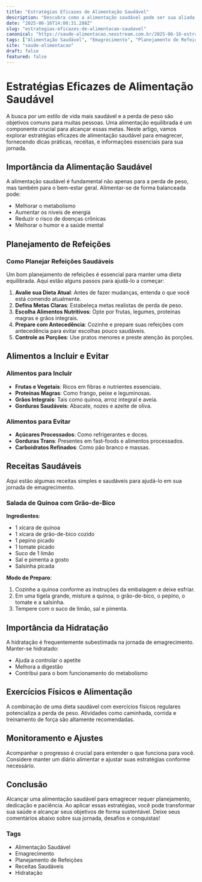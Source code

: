 ```yaml
---
title: "Estratégias Eficazes de Alimentação Saudável"
description: "Descubra como a alimentação saudável pode ser sua aliada no emagrecimento. Dicas práticas, receitas e informações essenciais para sua saúde."
date: "2025-06-16T14:00:31.288Z"
slug: "estrategias-eficazes-de-alimentacao-saudavel"
canonical: "https://saude-alimentacao.neostream.com.br/2025-06-16-estrategias-eficazes-de-alimentacao-saudavel"
tags: ["Alimentação Saudável", "Emagrecimento", "Planejamento de Refeições", "Receitas Saudáveis", "Hidratação"]
site: "saude-alimentacao"
draft: false
featured: false
---
```


# Estratégias Eficazes de Alimentação Saudável

A busca por um estilo de vida mais saudável e a perda de peso são objetivos comuns para muitas pessoas. Uma alimentação equilibrada é um componente crucial para alcançar essas metas. Neste artigo, vamos explorar estratégias eficazes de alimentação saudável para emagrecer, fornecendo dicas práticas, receitas, e informações essenciais para sua jornada.

## Importância da Alimentação Saudável

A alimentação saudável é fundamental não apenas para a perda de peso, mas também para o bem-estar geral. Alimentar-se de forma balanceada pode:

- Melhorar o metabolismo
- Aumentar os níveis de energia
- Reduzir o risco de doenças crônicas
- Melhorar o humor e a saúde mental

## Planejamento de Refeições

### Como Planejar Refeições Saudáveis

Um bom planejamento de refeições é essencial para manter uma dieta equilibrada. Aqui estão alguns passos para ajudá-lo a começar:

1. **Avalie sua Dieta Atual**: Antes de fazer mudanças, entenda o que você está comendo atualmente.
2. **Defina Metas Claras**: Estabeleça metas realistas de perda de peso.
3. **Escolha Alimentos Nutritivos**: Opte por frutas, legumes, proteínas magras e grãos integrais.
4. **Prepare com Antecedência**: Cozinhe e prepare suas refeições com antecedência para evitar escolhas pouco saudáveis.
5. **Controle as Porções**: Use pratos menores e preste atenção às porções.

## Alimentos a Incluir e Evitar

### Alimentos para Incluir

- **Frutas e Vegetais**: Ricos em fibras e nutrientes essenciais.
- **Proteínas Magras**: Como frango, peixe e leguminosas.
- **Grãos Integrais**: Tais como quinoa, arroz integral e aveia.
- **Gorduras Saudáveis**: Abacate, nozes e azeite de oliva.

### Alimentos para Evitar

- **Açúcares Processados**: Como refrigerantes e doces.
- **Gorduras Trans**: Presentes em fast-foods e alimentos processados.
- **Carboidratos Refinados**: Como pão branco e massas.

## Receitas Saudáveis

Aqui estão algumas receitas simples e saudáveis para ajudá-lo em sua jornada de emagrecimento.

### Salada de Quinoa com Grão-de-Bico

**Ingredientes**:
- 1 xícara de quinoa
- 1 xícara de grão-de-bico cozido
- 1 pepino picado
- 1 tomate picado
- Suco de 1 limão
- Sal e pimenta a gosto
- Salsinha picada

**Modo de Preparo**:
1. Cozinhe a quinoa conforme as instruções da embalagem e deixe esfriar.
2. Em uma tigela grande, misture a quinoa, o grão-de-bico, o pepino, o tomate e a salsinha.
3. Tempere com o suco de limão, sal e pimenta.

## Importância da Hidratação

A hidratação é frequentemente subestimada na jornada de emagrecimento. Manter-se hidratado:

- Ajuda a controlar o apetite
- Melhora a digestão
- Contribui para o bom funcionamento do metabolismo

## Exercícios Físicos e Alimentação

A combinação de uma dieta saudável com exercícios físicos regulares potencializa a perda de peso. Atividades como caminhada, corrida e treinamento de força são altamente recomendadas.

## Monitoramento e Ajustes

Acompanhar o progresso é crucial para entender o que funciona para você. Considere manter um diário alimentar e ajustar suas estratégias conforme necessário.

## Conclusão

Alcançar uma alimentação saudável para emagrecer requer planejamento, dedicação e paciência. Ao aplicar essas estratégias, você pode transformar sua saúde e alcançar seus objetivos de forma sustentável. Deixe seus comentários abaixo sobre sua jornada, desafios e conquistas!

### Tags
- Alimentação Saudável
- Emagrecimento
- Planejamento de Refeições
- Receitas Saudáveis
- Hidratação
